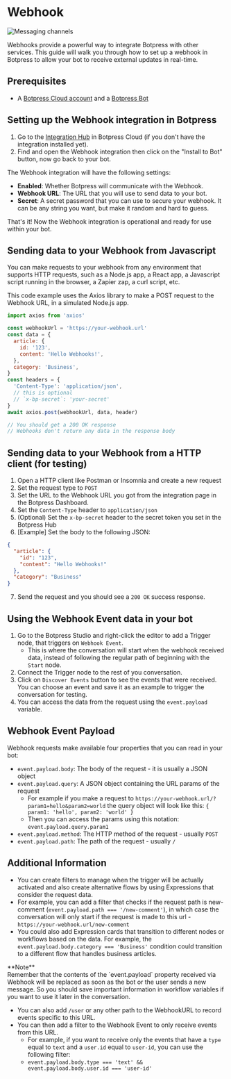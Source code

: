 
# Webhook

![Messaging channels](/docs/content/webhook-banner.png)

Webhooks provide a powerful way to integrate Botpress with other services. This guide will walk you through how to set up a webhook in Botpress to allow your bot to receive external updates in real-time.

## Prerequisites

- A [Botpress Cloud account](https://sso.botpress.cloud) and a [Botpress Bot](https://botpress.com/docs/cloud/getting-started/create-and-publish-your-chatbot/)

## Setting up the Webhook integration in Botpress

1. Go to the [Integration Hub](https://app.botpress.cloud/hub) in Botpress Cloud (if you don't have the integration installed yet).
2. Find and open the Webhook integration then click on the "Install to Bot" button, now go back to your bot.

The Webhook integration will have the following settings:

- **Enabled**: Whether Botpress will communicate with the Webhook.
- **Webhook URL**: The URL that you will use to send data to your bot.
- **Secret**: A secret password that you can use to secure your webhook. It can be any string you want, but make it random and hard to guess.

That's it! Now the Webhook integration is operational and ready for use within your bot.

## Sending data to your Webhook from Javascript

You can make requests to your webhook from any environment that supports HTTP requests, such as a Node.js app, a React app, a Javascript script running in the browser, a Zapier zap, a curl script, etc.

This code example uses the Axios library to make a POST request to the Webhook URL, in a simulated Node.js app.

```js
import axios from 'axios'

const webhookUrl = 'https://your-webhook.url'
const data = {
  article: {
    id: '123',
    content: 'Hello Webhooks!',
  },
  category: 'Business',
}
const headers = {
  'Content-Type': 'application/json',
  // this is optional
  // `x-bp-secret`: 'your-secret'
}
await axios.post(webhookUrl, data, header)

// You should get a 200 OK response
// Webhooks don't return any data in the response body
```

## Sending data to your Webhook from a HTTP client (for testing)

1. Open a HTTP client like Postman or Insomnia and create a new request
2. Set the request type to `POST`
3. Set the URL to the Webhook URL you got from the integration page in the Botpress Dashboard.
4. Set the `Content-Type` header to `application/json`
5. (Optional) Set the `x-bp-secret` header to the secret token you set in the Botpress Hub
6. [Example] Set the body to the following JSON:

```json
{
  "article": {
    "id": "123",
    "content": "Hello Webhooks!"
  },
  "category": "Business"
}
```

7. Send the request and you should see a `200 OK` success response.

## Using the Webhook Event data in your bot

1. Go to the Botpress Studio and right-click the editor to add a Trigger node, that triggers on `Webhook Event`.
   - This is where the conversation will start when the webhook received data, instead of following the regular path of beginning with the `Start` node.
2. Connect the Trigger node to the rest of you conversation.
3. Click on `Discover Events` button to see the events that were received. You can choose an event and save it as an example to trigger the conversation for testing.
4. You can access the data from the request using the `event.payload` variable.

## Webhook Event Payload

Webhook requests make available four properties that you can read in your bot:

- `event.payload.body`: The body of the request - it is usually a JSON object
- `event.payload.query`: A JSON object containing the URL params of the request
  - For example if you make a request to `https://your-webhook.url/?param1=hello&param2=world` the query object will look like this: `{ param1: 'hello', param2: 'world' }`
  - Then you can access the params using this notation: `event.payload.query.param1`
- `event.payload.method`: The HTTP method of the request - usually `POST`
- `event.payload.path`: The path of the request - usually `/`

## Additional Information

- You can create filters to manage when the trigger will be actually activated and also create alternative flows by using Expressions that consider the request data.
- For example, you can add a filter that checks if the request path is new-comment (`event.payload.path === '/new-comment'`), in which case the conversation will only start if the request is made to this url - `https://your-webhook.url/new-comment`
- You could also add Expression cards that transition to different nodes or workflows based on the data. For example, the `event.payload.body.category === 'Business'` condition could transition to a different flow that handles business articles.

<Callout type="info">
  **Note**
  <br />
  Remember that the contents of the `event.payload` property received via Webhook will be replaced as soon as the bot or
  the user sends a new message. So you should save important information in workflow variables if you want to use it
  later in the conversation.
</Callout>

- You can also add `/user` or any other path to the WebhookURL to record events specific to this URL.
- You can then add a filter to the Webhook Event to only receive events from this URL.
  - For example, if you want to receive only the events that have a `type` equal to `text` and a `user.id` equal to `user-id`, you can use the following filter:
  - `event.payload.body.type === 'text' && event.payload.body.user.id === 'user-id'`
